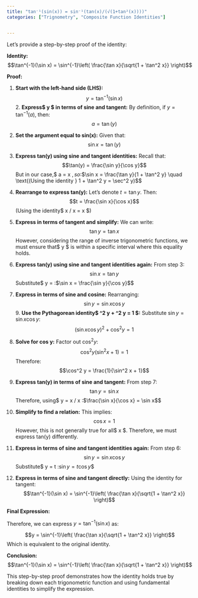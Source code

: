 ```yaml
---
title: "tan⁻¹(sin(x)) = sin⁻¹(tan(x)/(√(1+tan²(x))))"
categories: ["Trignometry", "Composite Function Identities"]


---
```




Let's provide a step-by-step proof of the identity:

**Identity:**  
$$\tan^{-1}(\sin x) = \sin^{-1}\left( \frac{\tan x}{\sqrt{1 + \tan^2 x}} \right)$$

**Proof:**

1. **Start with the left-hand side (LHS):**
   $$y = \tan^{-1}(\sin x)$$2. **Express$ y $ in terms of sine and tangent:**
   By definition, if $y = \tan^{-1}(a)$, then:
   $$a = \tan(y)$$
   
3. **Set the argument equal to sin(x):**
   Given that:
   $$\sin x = \tan(y)$$
   
4. **Express tan(y) using sine and tangent identities:**
   Recall that:
   $$\tan(y) = \frac{\sin y}{\cos y}$$But in our case,$ a = \sin x $, so:
   $$\sin x = \frac{\tan y}{1 + \tan^2 y} \quad \text{(Using the identity } 1 + \tan^2 y = \sec^2 y)$$
   
5. **Rearrange to express tan(y):**
   Let’s denote $t = \tan y$. Then:
   $$t = \frac{\sin x}{\cos x}$$(Using the identity$ \sin x / \cos x = \tan x $)
   
6. **Express in terms of tangent and simplify:**
   We can write:
   $$\tan y = \tan x$$However, considering the range of inverse trigonometric functions, we must ensure that$ y $ is within a specific interval where this equality holds.

7. **Express tan(y) using sine and tangent identities again:**
   From step 3:
   $$\sin x = \tan y$$Substitute$ \tan y = \frac{\sin y}{\cos y} $:
   $$\sin x = \frac{\sin y}{\cos y}$$
   
8. **Express in terms of sine and cosine:**
   Rearranging:
   $$\sin y = \sin x \cos y$$9. **Use the Pythagorean identity$ \sin^2 y + \cos^2 y = 1 $:**
   Substitute $\sin y = \sin x \cos y$:
   $$(\sin x \cos y)^2 + \cos^2 y = 1$$
   
10. **Solve for cos y:**
    Factor out $\cos^2 y$:
    $$\cos^2 y (\sin^2 x + 1) = 1$$Therefore:$$\cos^2 y = \frac{1}{\sin^2 x + 1}$$
    
11. **Express tan(y) in terms of sine and tangent:**
    From step 7:
    $$\tan y = \sin x$$Therefore, using$ \tan y = \sin x / \cos x $:
    $$\frac{\sin x}{\cos x} = \sin x$$
    
12. **Simplify to find a relation:**
    This implies:
    $$\cos x = 1$$However, this is not generally true for all$ x $. Therefore, we must express tan(y) differently.

13. **Express in terms of sine and tangent identities again:**
    From step 6:
    $$\sin y = \sin x \cos y$$Substitute$ \tan y = t $:
    $$\sin y = t \cos y$$
    
14. **Express in terms of sine and tangent directly:**
    Using the identity for tangent:
    $$\tan^{-1}(\sin x) = \sin^{-1}\left( \frac{\tan x}{\sqrt{1 + \tan^2 x}} \right)$$
    
**Final Expression:**

Therefore, we can express $y = \tan^{-1}(\sin x)$ as:

$$y = \sin^{-1}\left( \frac{\tan x}{\sqrt{1 + \tan^2 x}} \right)$$
Which is equivalent to the original identity.

**Conclusion:**
$$\tan^{-1}(\sin x) = \sin^{-1}\left( \frac{\tan x}{\sqrt{1 + \tan^2 x}} \right)$$

This step-by-step proof demonstrates how the identity holds true by breaking down each trigonometric function and using fundamental identities to simplify the expression.
